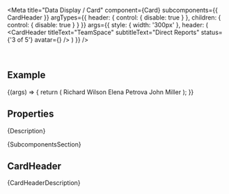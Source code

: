 
<Meta
  title="Data Display / Card"
  component={Card}
  subcomponents={{ CardHeader }}
  argTypes={{
    header: { control: { disable: true } },
    children: { control: { disable: true } }
  }}
  args={{
    style: { width: '300px' },
    header: (
      <CardHeader
        titleText="TeamSpace"
        subtitleText="Direct Reports"
        status={'3 of 5'}
        avatar={<Icon name="person-placeholder" />}
      />
    )
  }}
/>

<DocsHeader />

<br />

## Example

<Canvas>
  <Story name="Default">
    {(args) => {
      return (
        <Card {...args}>
          <List>
            <StandardListItem description="Software Architect">Richard Wilson</StandardListItem>
            <StandardListItem description="Visual Designer">Elena Petrova</StandardListItem>
            <StandardListItem description="Quality Specialist">John Miller</StandardListItem>
          </List>
        </Card>
      );
    }}
  </Story>
</Canvas>

## Properties

<ArgsTableWithNote story="." />

<Markdown>{Description}</Markdown>

<Markdown>{SubcomponentsSection}</Markdown>

## CardHeader

<Markdown>{CardHeaderDescription}</Markdown>

<Footer />
